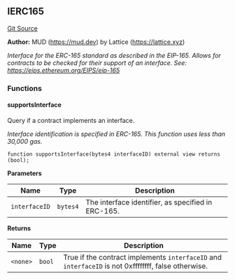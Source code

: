[//]: # "This file is autogenerated, do not change manually"

## IERC165

[Git Source](https://github.com/latticexyz/mud/blob/main/packages/world/src/IERC165.sol)

**Author:**
MUD (https://mud.dev) by Lattice (https://lattice.xyz)

_Interface for the ERC-165 standard as described in the EIP-165.
Allows for contracts to be checked for their support of an interface.
See: https://eips.ethereum.org/EIPS/eip-165_

### Functions

#### supportsInterface

Query if a contract implements an interface.

_Interface identification is specified in ERC-165.
This function uses less than 30,000 gas._

```solidity
function supportsInterface(bytes4 interfaceID) external view returns (bool);
```

**Parameters**

| Name          | Type     | Description                                        |
| ------------- | -------- | -------------------------------------------------- |
| `interfaceID` | `bytes4` | The interface identifier, as specified in ERC-165. |

**Returns**

| Name     | Type   | Description                                                                                         |
| -------- | ------ | --------------------------------------------------------------------------------------------------- |
| `<none>` | `bool` | True if the contract implements `interfaceID` and `interfaceID` is not 0xffffffff, false otherwise. |
